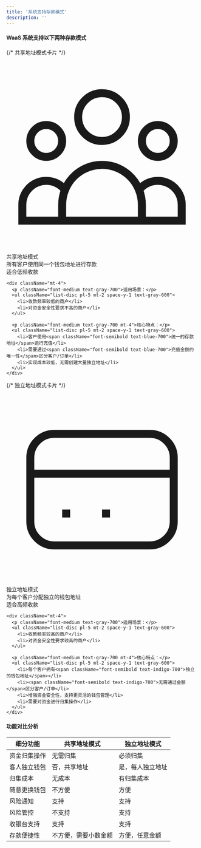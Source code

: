 ```yaml
---
title: '系统支持存款模式'
description: ''
---
```


#### WaaS 系统支持以下两种存款模式

<div className="flex flex-col gap-7">

  {/* 共享地址模式卡片 */}
  <div className="bg-blue-50 p-6 rounded-xl border border-blue-200 shadow-sm">
    <div className="flex justify-between items-start">
      <div>
        <div className="font-bold text-xl flex items-center">
          <svg xmlns="http://www.w3.org/2000/svg" className="h-6 w-6 mr-2 text-blue-500" fill="none" viewBox="0 0 24 24" stroke="currentColor">
            <path strokeLinecap="round" strokeLinejoin="round" strokeWidth="2" d="M17 20h5v-2a3 3 0 00-5.356-1.857M17 20H7m10 0v-2c0-.656-.126-1.283-.356-1.857M7 20H2v-2a3 3 0 015.356-1.857M7 20v-2c0-.656.126-1.283.356-1.857m0 0a5.002 5.002 0 019.288 0M15 7a3 3 0 11-6 0 3 3 0 016 0zm6 3a2 2 0 11-4 0 2 2 0 014 0zM7 10a2 2 0 11-4 0 2 2 0 014 0z" />
          </svg>
          共享地址模式
        </div>
        <div className="text-sm text-gray-600 mt-1">所有客户使用同一个钱包地址进行存款</div>
      </div>
      <div className="bg-blue-100 text-blue-800 px-3 py-1 rounded-md text-sm font-medium">适合低频收款</div>
    </div>

    <div className="mt-4">
      <p className="font-medium text-gray-700">适用场景：</p>
      <ul className="list-disc pl-5 mt-2 space-y-1 text-gray-600">
        <li>收款频率较低的商户</li>
        <li>对资金安全性要求不高的商户</li>
      </ul>

      <p className="font-medium text-gray-700 mt-4">核心特点：</p>
      <ul className="list-disc pl-5 mt-2 space-y-1 text-gray-600">
        <li>客户使用<span className="font-semibold text-blue-700">统一的存款地址</span>进行充值</li>
        <li>需要通过<span className="font-semibold text-blue-700">充值金额的唯一性</span>区分客户/订单</li>
        <li>实现成本较低，无需创建大量独立地址</li>
      </ul>
    </div>
  </div>

  {/* 独立地址模式卡片 */}
  <div className="bg-indigo-50 p-6 rounded-xl border border-indigo-200 shadow-sm">
    <div className="flex justify-between items-start">
      <div>
        <div className="font-bold text-xl flex items-center">
          <svg xmlns="http://www.w3.org/2000/svg" className="h-6 w-6 mr-2 text-indigo-500" fill="none" viewBox="0 0 24 24" stroke="currentColor">
            <path strokeLinecap="round" strokeLinejoin="round" strokeWidth="2" d="M3 10h18M7 15h1m4 0h1m-7 4h12a3 3 0 003-3V8a3 3 0 00-3-3H6a3 3 0 00-3 3v8a3 3 0 003 3z" />
          </svg>
          独立地址模式
        </div>
        <div className="text-sm text-gray-600 mt-1">为每个客户分配独立的钱包地址</div>
      </div>
      <div className="bg-indigo-100 text-indigo-800 px-3 py-1 rounded-md text-sm font-medium">适合高频收款</div>
    </div>

    <div className="mt-4">
      <p className="font-medium text-gray-700">适用场景：</p>
      <ul className="list-disc pl-5 mt-2 space-y-1 text-gray-600">
        <li>收款频率较高的商户</li>
        <li>对资金安全性要求较高的商户</li>
      </ul>

      <p className="font-medium text-gray-700 mt-4">核心特点：</p>
      <ul className="list-disc pl-5 mt-2 space-y-1 text-gray-600">
        <li>每个客户拥有<span className="font-semibold text-indigo-700">独立的钱包地址</span></li>
        <li><span className="font-semibold text-indigo-700">无需通过金额</span>区分客户/订单</li>
        <li>增强资金安全性，支持更灵活的钱包管理</li>
        <li>需要对资金进行归集操作</li>
      </ul>
    </div>
  </div>

</div>

#### 功能对比分析

<div className="overflow-x-auto bg-white rounded-lg">
  <table className="w-full text-sm ">
    <thead className="bg-gray-50 border border-gray-200">
      <tr>
        <th className="py-2 px-3 text-left font-bold text-black border-b border-gray-200">细分功能</th>
        <th className="py-2 px-3 text-center font-bold text-black border-b border-gray-200">共享地址模式</th>
        <th className="py-2 px-3 text-center font-bold text-black border-b border-gray-200">独立地址模式</th>
      </tr>
    </thead>
    <tbody className="divide-y divide-gray-100 border border-gray-200">
      <tr className="hover:bg-gray-50">
        <td className="py-2 px-3 text-gray-800">资金归集操作</td>
        <td className="py-2 px-3 text-center">
          <span className="text-green-600 font-medium">无需归集</span>
        </td>
        <td className="py-2 px-3 text-center">
          <span className="text-red-500 font-medium">必须归集</span>
        </td>
      </tr>
      <tr className="hover:bg-gray-50">
        <td className="py-2 px-3 text-gray-800">客人独立钱包</td>
        <td className="py-2 px-3 text-center">
          <span className="text-red-500 font-medium">否，共享地址</span>
        </td>
        <td className="py-2 px-3 text-center">
          <span className="text-green-600 font-medium">是，每人独立地址</span>
        </td>
      </tr>
      <tr className="hover:bg-gray-50">
        <td className="py-2 px-3 text-gray-800">归集成本</td>
        <td className="py-2 px-3 text-center">
          <span className="text-green-600 font-medium">无成本</span>
        </td>
        <td className="py-2 px-3 text-center">
          <span className="text-red-500 font-medium">有归集成本</span>
        </td>
      </tr>
      <tr className="hover:bg-gray-50">
        <td className="py-2 px-3 text-gray-800">随意更换钱包</td>
        <td className="py-2 px-3 text-center">
          <span className="text-red-500 font-medium">不方便</span>
        </td>
        <td className="py-2 px-3 text-center">
          <span className="text-green-600 font-medium">方便</span>
        </td>
      </tr>
      <tr className="hover:bg-gray-50">
        <td className="py-2 px-3 text-gray-800">风险通知</td>
        <td className="py-2 px-3 text-center">
          <span className="text-green-600 font-medium">支持</span>
        </td>
        <td className="py-2 px-3 text-center">
          <span className="text-green-600 font-medium">支持</span>
        </td>
      </tr>
      <tr className="hover:bg-gray-50">
        <td className="py-2 px-3 text-gray-800">风险管控</td>
        <td className="py-2 px-3 text-center">
          <span className="text-red-500 font-medium">不支持</span>
        </td>
        <td className="py-2 px-3 text-center">
          <span className="text-green-600 font-medium">支持</span>
        </td>
      </tr>
      <tr className="hover:bg-gray-50">
        <td className="py-2 px-3 text-gray-800">收银台支持</td>
        <td className="py-2 px-3 text-center">
          <span className="text-green-600 font-medium">支持</span>
        </td>
        <td className="py-2 px-3 text-center">
          <span className="text-green-600 font-medium">支持</span>
        </td>
      </tr>
      <tr className="hover:bg-gray-50">
        <td className="py-2 px-3 text-gray-800">存款便捷性</td>
        <td className="py-2 px-3 text-center">
          <span className="text-red-500 font-medium">不方便，需要小数金额</span>
        </td>
        <td className="py-2 px-3 text-center">
          <span className="text-green-600 font-medium">方便，任意金额</span>
        </td>
      </tr>
    </tbody>
  </table>
</div>